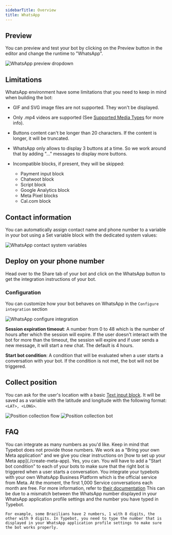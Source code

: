 ```yaml
---
sidebarTitle: Overview
title: WhatsApp
---
```


## Preview

You can preview and test your bot by clicking on the Preview button in the editor and change the runtime to "WhatsApp".

<Frame>
  <img
    src="/images/whatsapp/preview-dropdown.png"
    alt="WhatsApp preview dropdown"
  />
</Frame>

## Limitations

WhatsApp environment have some limitations that you need to keep in mind when building the bot:

- GIF and SVG image files are not supported. They won't be displayed.
- Only .mp4 videos are supported (See [Supported Media Types](https://developers.facebook.com/docs/whatsapp/cloud-api/reference/media#supported-media-types) for more info).
- Buttons content can't be longer than 20 characters. If the content is longer, it will be truncated.
- WhatsApp only allows to display 3 buttons at a time. So we work around that by adding "..." messages to display more buttons.
- Incompatible blocks, if present, they will be skipped:

  - Payment input block
  - Chatwoot block
  - Script block
  - Google Analytics block
  - Meta Pixel blocks
  - Cal.com block

## Contact information

You can automatically assign contact name and phone number to a variable in your bot using a Set variable block with the dedicated system values:

<Frame>
  <img
    src="/images/whatsapp/contact-var.png"
    alt="WhatsApp contact system variables"
  />
</Frame>

## Deploy on your phone number

Head over to the Share tab of your bot and click on the WhatsApp button to get the integration instructions of your bot.

### Configuration

You can customize how your bot behaves on WhatsApp in the `Configure integration` section

<Frame>
  <img
    src="/images/whatsapp/configure-integration.png"
    alt="WhatsApp configure integration"
  />
</Frame>

**Session expiration timeout**: A number from 0 to 48 which is the number of hours after which the session will expire. If the user doesn't interact with the bot for more than the timeout, the session will expire and if user sends a new message, it will start a new chat. The default is 4 hours.

**Start bot condition**: A condition that will be evaluated when a user starts a conversation with your bot. If the condition is not met, the bot will not be triggered.

## Collect position

You can ask for the user's location with a basic [Text input block](../../editor/blocks/inputs/text). It will be saved as a variable with the latitude and longitude with the following format: `<LAT>, <LONG>`.

<Tabs>
  <Tab title="Flow">
    <Frame style={{ maxWidth: '400px' }}>
      <img
        src="/images/whatsapp/position-flow.jpg"
        alt="Position collection flow"
        className="rounded-lg"
      />
    </Frame>
  </Tab>
  <Tab title="Bot">
    <Frame style={{ maxWidth: '400px' }}>
      <img
        src="/images/whatsapp/position-bot.png"
        alt="Position collection bot"
        className="rounded-lg"
      />
    </Frame>
  </Tab>
</Tabs>

## FAQ

<AccordionGroup>
  <Accordion title="How many WhatsApp numbers can I use?">
    You can integrate as many numbers as you'd like. Keep in mind that Typebot does not provide those numbers. We work as a "Bring your own Meta application" and we give you clear instructions on [how to set up your Meta app](./create-meta-app).
  </Accordion>
  <Accordion title="Can I link multiple bots to the same WhatsApp number?">
    Yes, you can. You will have to add a "Start bot condition" to each of your bots to make sure that the right bot is triggered when a user starts a conversation.
  </Accordion>
  <Accordion title="Does the integration with WhatsApp requires any paid API?">
    You integrate your typebots with your own WhatsApp Business Platform which is the official service from Meta. At the moment, the first 1,000 Service conversations each month are free. For more information, refer to <a href="https://developers.facebook.com/docs/whatsapp/cloud-api/get-started#pricing---payment-methods" target="_blank">their documentation</a>
  </Accordion>
  <Accordion title="I receive the preview initial message but then the bot doesn't respond">
    This can be due to a mismatch between the WhatsApp number displayed in your WhatsApp application profile settings and the number you have typed in Typebot.

    For example, some Brazilians have 2 numbers, 1 with 8 digits, the other with 9 digits. In Typebot, you need to type the number that is displayed in your WhatsApp application profile settings to make sure the bot works properly.

  </Accordion>
</AccordionGroup>

